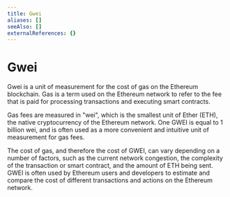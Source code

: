 ```yaml
---
title: Gwei
aliases: []
seeAlso: []
externalReferences: {}
---
```


# Gwei

Gwei is a unit of measurement for the cost of gas on the Ethereum blockchain. Gas is a term used on the Ethereum network to refer to the fee that is paid for processing transactions and executing smart contracts.&#x20;

Gas fees are measured in "wei", which is the smallest unit of Ether (ETH), the native cryptocurrency of the Ethereum network. One GWEI is equal to 1 billion wei, and is often used as a more convenient and intuitive unit of measurement for gas fees.&#x20;

The cost of gas, and therefore the cost of GWEI, can vary depending on a number of factors, such as the current network congestion, the complexity of the transaction or smart contract, and the amount of ETH being sent. GWEI is often used by Ethereum users and developers to estimate and compare the cost of different transactions and actions on the Ethereum network.
